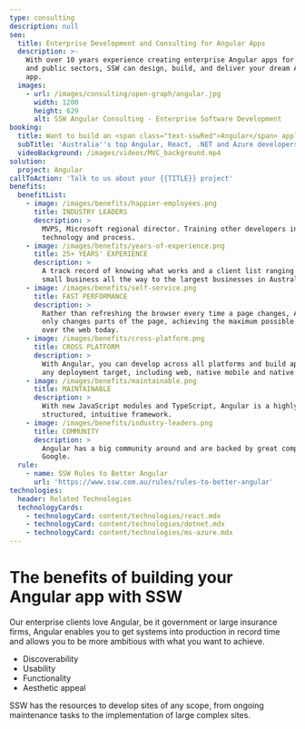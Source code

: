 ```yaml
---
type: consulting
description: null
seo:
  title: Enterprise Development and Consulting for Angular Apps
  description: >-
    With over 10 years experience creating enterprise Angular apps for private
    and public sectors, SSW can design, build, and deliver your dream Angular
    app.
  images:
    - url: /images/consulting/open-graph/angular.jpg
      width: 1200
      height: 629
      alt: SSW Angular Consulting - Enterprise Software Development
booking:
  title: Want to build an <span class="text-sswRed">Angular</span> application?
  subTitle: 'Australia''s top Angular, React, .NET and Azure developers'
  videoBackground: /images/videos/MVC_background.mp4
solution:
  project: Angular
callToAction: 'Talk to us about your {{TITLE}} project'
benefits:
  benefitList:
    - image: /images/benefits/happier-employees.png
      title: INDUSTRY LEADERS
      description: >
        MVPS, Microsoft regional director. Training other developers in
        technology and process.
    - image: /images/benefits/years-of-experience.png
      title: 25+ YEARS' EXPERIENCE
      description: >
        A track record of knowing what works and a client list ranging from
        small business all the way to the largest businesses in Australia.
    - image: /images/benefits/self-service.png
      title: FAST PERFORMANCE
      description: >
        Rather than refreshing the browser every time a page changes, Angular 
        only changes parts of the page, achieving the maximum possible speed 
        over the web today.
    - image: /images/benefits/cross-platform.png
      title: CROSS PLATFORM
      description: >
        With Angular, you can develop across all platforms and build apps for
        any deployment target, including web, native mobile and native desktop.
    - image: /images/benefits/maintainable.png
      title: MAINTAINABLE
      description: >
        With new JavaScript modules and TypeScript, Angular is a highly
        structured, intuitive framework.
    - image: /images/benefits/industry-leaders.png
      title: COMMUNITY
      description: >
        Angular has a big community around and are backed by great companies -
        Google.
  rule:
    - name: SSW Rules to Better Angular
      url: 'https://www.ssw.com.au/rules/rules-to-better-angular'
technologies:
  header: Related Technologies
  technologyCards:
    - technologyCard: content/technologies/react.mdx
    - technologyCard: content/technologies/dotnet.mdx
    - technologyCard: content/technologies/ms-azure.mdx
---
```


# The benefits of building your **Angular** app with SSW

Our enterprise clients love Angular, be it government or large insurance firms, Angular enables you to get systems into production in record time and allows you to be more ambitious with what you want to achieve.

* Discoverability
* Usability
* Functionality
* Aesthetic appeal

SSW has the resources to develop sites of any scope, from ongoing maintenance tasks to the implementation of large complex sites.

